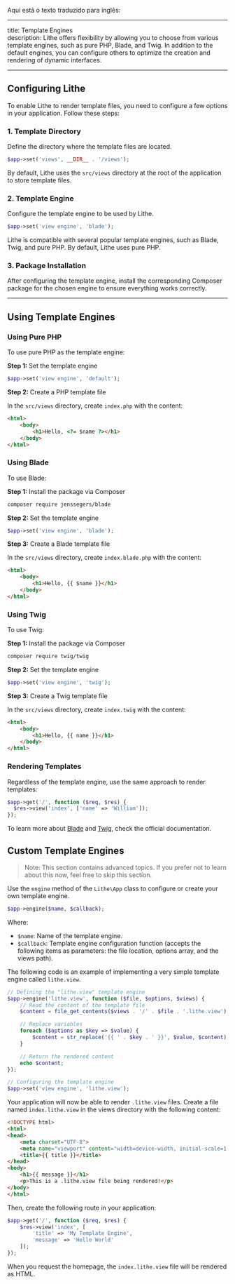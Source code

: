 Aqui está o texto traduzido para inglês:

---

title: Template Engines  
description: Lithe offers flexibility by allowing you to choose from various template engines, such as pure PHP, Blade, and Twig. In addition to the default engines, you can configure others to optimize the creation and rendering of dynamic interfaces.

---

## Configuring Lithe

To enable Lithe to render template files, you need to configure a few options in your application. Follow these steps:

### 1. Template Directory

Define the directory where the template files are located.

```php
$app->set('views', __DIR__ . '/views');
```

By default, Lithe uses the `src/views` directory at the root of the application to store template files.

### 2. Template Engine

Configure the template engine to be used by Lithe.

```php
$app->set('view engine', 'blade');
```

Lithe is compatible with several popular template engines, such as Blade, Twig, and pure PHP. By default, Lithe uses pure PHP.

### 3. Package Installation

After configuring the template engine, install the corresponding Composer package for the chosen engine to ensure everything works correctly.

---

## Using Template Engines

### Using Pure PHP

To use pure PHP as the template engine:

**Step 1:** Set the template engine

```php
$app->set('view engine', 'default');
```

**Step 2:** Create a PHP template file

In the `src/views` directory, create `index.php` with the content:

```html
<html>
    <body>
        <h1>Hello, <?= $name ?></h1>
    </body>
</html>
```

### Using Blade

To use Blade:

**Step 1:** Install the package via Composer

```bash
composer require jenssegers/blade
```

**Step 2:** Set the template engine

```php
$app->set('view engine', 'blade');
```

**Step 3:** Create a Blade template file

In the `src/views` directory, create `index.blade.php` with the content:

```html
<html>
    <body>
        <h1>Hello, {{ $name }}</h1>
    </body>
</html>
```

### Using Twig

To use Twig:

**Step 1:** Install the package via Composer

```bash
composer require twig/twig
```

**Step 2:** Set the template engine

```php
$app->set('view engine', 'twig');
```

**Step 3:** Create a Twig template file

In the `src/views` directory, create `index.twig` with the content:

```html
<html>
    <body>
        <h1>Hello, {{ name }}</h1>
    </body>
</html>
```

### Rendering Templates

Regardless of the template engine, use the same approach to render templates:

```php
$app->get('/', function ($req, $res) {
  $res->view('index', ['name' => 'William']);
});
```

To learn more about <a href="https://laravel.com/docs/blade" target="_blank">Blade</a> and <a href="https://twig.symfony.com/doc" target="_blank">Twig</a>, check the official documentation.

## Custom Template Engines

> Note: This section contains advanced topics. If you prefer not to learn about this now, feel free to skip this section.

Use the `engine` method of the `Lithe\App` class to configure or create your own template engine.

```php
$app->engine($name, $callback);
```

Where:
- `$name`: Name of the template engine.
- `$callback`: Template engine configuration function (accepts the following items as parameters: the file location, options array, and the views path).

The following code is an example of implementing a very simple template engine called `lithe.view`.

```php
// Defining the "lithe.view" template engine
$app->engine('lithe.view', function ($file, $options, $views) {
    // Read the content of the template file
    $content = file_get_contents($views . '/' . $file . '.lithe.view');

    // Replace variables
    foreach ($options as $key => $value) {
        $content = str_replace('{{ ' . $key . ' }}', $value, $content);
    }

    // Return the rendered content
    echo $content;
});

// Configuring the template engine
$app->set('view engine', 'lithe.view');
```

Your application will now be able to render `.lithe.view` files. Create a file named `index.lithe.view` in the views directory with the following content:

```html
<!DOCTYPE html>
<html>
<head>
    <meta charset="UTF-8">
    <meta name="viewport" content="width=device-width, initial-scale=1.0">
    <title>{{ title }}</title>
</head>
<body>
    <h1>{{ message }}</h1>
    <p>This is a .lithe.view file being rendered!</p>
</body>
</html>
```

Then, create the following route in your application:

```php
$app->get('/', function ($req, $res) {
    $res->view('index', [
        'title' => 'My Template Engine', 
        'message' => 'Hello World'
    ]);
});
```

When you request the homepage, the `index.lithe.view` file will be rendered as HTML.